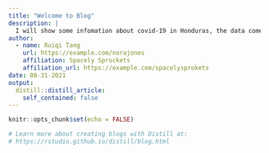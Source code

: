 ```yaml
---
title: "Welcome to Blog"
description: |
  I will show some infomation about covid-19 in Honduras, the data come from package `tidycovid19`. It contains the COVID data since Jan 2020. The source of data comes from mutiple website, such as the Johns Hopkins University CSSE Github Repo and the European Centre for Disease Prevention and Control. We can find more information from the [github](https://github.com/joachim-gassen/tidycovid19). In addition to, I put the websit of World Health Organization. 
author:
  - name: Ruiqi Tang 
    url: https://example.com/norajones
    affiliation: Spacely Sprockets
    affiliation_url: https://example.com/spacelysprokets
date: 08-31-2021
output:
  distill::distill_article:
    self_contained: false
---
```


```r
knitr::opts_chunk$set(echo = FALSE)

# Learn more about creating blogs with Distill at:
# https://rstudio.github.io/distill/blog.html

```



